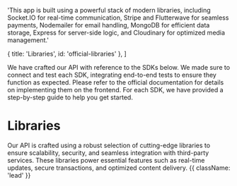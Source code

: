 
  'This app is built using a powerful stack of modern libraries, including Socket.IO for real-time communication, Stripe and Flutterwave for seamless payments, Nodemailer for email handling, MongoDB for efficient data storage, Express for server-side logic, and Cloudinary for optimized media management.'

  { title: 'Libraries', id: 'official-libraries' },
]

<Note> 
  We have crafted our API with reference to the SDKs below. We made sure to connect and test each SDK, integrating end-to-end tests to ensure they function as expected. Please refer to the official documentation for details on implementing them on the frontend.  
  For each SDK, we have provided a step-by-step guide to help you get started.
</Note> 

# Libraries

Our API is crafted using a robust selection of cutting-edge libraries to ensure scalability, security, and seamless integration with third-party services. These libraries power essential features such as real-time updates, secure transactions, and optimized content delivery. {{ className: 'lead' }}

<Libraries />
